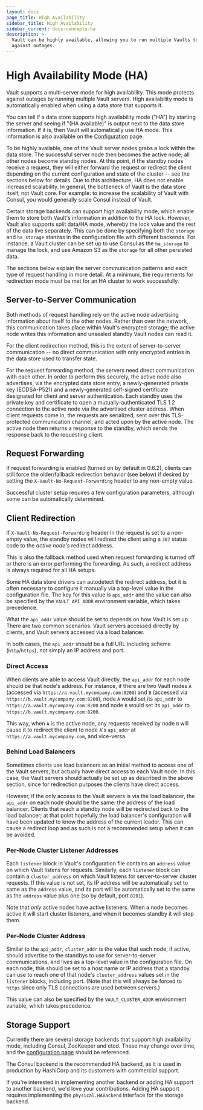 ```yaml
---
layout: docs
page_title: High Availability
sidebar_title: High Availability
sidebar_current: docs-concepts-ha
description: >-
  Vault can be highly available, allowing you to run multiple Vaults to protect
  against outages.
---
```


# High Availability Mode (HA)

Vault supports a multi-server mode for high availability. This mode protects
against outages by running multiple Vault servers. High availability mode
is automatically enabled when using a data store that supports it.

You can tell if a data store supports high availability mode ("HA") by starting
the server and seeing if "(HA available)" is output next to the data store
information. If it is, then Vault will automatically use HA mode. This
information is also available on the
[Configuration](/docs/configuration/index.html) page.

To be highly available, one of the Vault server nodes grabs a lock within the
data store. The successful server node then becomes the active node; all other
nodes become standby nodes. At this point, if the standby nodes receive a
request, they will either forward the request or redirect the client depending
on the current configuration and state of the cluster -- see the sections below
for details. Due to this architecture, HA does not enable increased
scalability. In general, the bottleneck of Vault is the data store itself, not
Vault core. For example: to increase the scalability of Vault with Consul, you
would generally scale Consul instead of Vault.

Certain storage backends can support high availability mode, which enable them
to store both Vault's information in addition to the HA lock. However, Vault
also supports split data/HA mode, whereby the lock value and the rest of the
data live separately. This can be done by specifying both the `storage` and
`ha_storage` stanzas in the configuration file with different backends. For
instance, a Vault cluster can be set up to use Consul as the `ha_storage` to
manage the lock, and use Amazon S3 as the `storage` for all other persisted
data.

The sections below explain the server communication patterns and each type of
request handling in more detail. At a minimum, the requirements for redirection
mode must be met for an HA cluster to work successfully.

## Server-to-Server Communication

Both methods of request handling rely on the active node advertising
information about itself to the other nodes. Rather than over the network, this
communication takes place within Vault's encrypted storage; the active node
writes this information and unsealed standby Vault nodes can read it.

For the client redirection method, this is the extent of server-to-server
communication -- no direct communication with only encrypted entries in the
data store used to transfer state.

For the request forwarding method, the servers need direct communication with
each other. In order to perform this securely, the active node also advertises,
via the encrypted data store entry, a newly-generated private key (ECDSA-P521)
and a newly-generated self-signed certificate designated for client and server
authentication. Each standby uses the private key and certificate to open a
mutually-authenticated TLS 1.2 connection to the active node via the advertised
cluster address. When client requests come in, the requests are serialized,
sent over this TLS-protected communication channel, and acted upon by the
active node. The active node then returns a response to the standby, which
sends the response back to the requesting client.

## Request Forwarding

If request forwarding is enabled (turned on by default in 0.6.2), clients can
still force the older/fallback redirection behavior (see below) if desired by
setting the `X-Vault-No-Request-Forwarding` header to any non-empty value.

Successful cluster setup requires a few configuration parameters, although some
can be automatically determined.

## Client Redirection

If `X-Vault-No-Request-Forwarding` header in the request is set to a non-empty
value, the standby nodes will redirect the client using a `307` status code to
the _active node's_ redirect address.

This is also the fallback method used when request forwarding is turned off or
there is an error performing the forwarding. As such, a redirect address is
always required for all HA setups.

Some HA data store drivers can autodetect the redirect address, but it is often
necessary to configure it manually via a top-level value in the configuration
file. The key for this value is `api_addr` and the value can also be specified
by the `VAULT_API_ADDR` environment variable, which takes precedence.

What the `api_addr` value should be set to depends on how Vault is set up.
There are two common scenarios: Vault servers accessed directly by clients, and
Vault servers accessed via a load balancer.

In both cases, the `api_addr` should be a full URL including scheme
(`http`/`https`), not simply an IP address and port.

### Direct Access

When clients are able to access Vault directly, the `api_addr` for each
node should be that node's address. For instance, if there are two Vault nodes
`A` (accessed via `https://a.vault.mycompany.com:8200`) and `B` (accessed via
`https://b.vault.mycompany.com:8200`), node `A` would set its `api_addr`
to `https://a.vault.mycompany.com:8200` and node `B` would set its
`api_addr` to `https://b.vault.mycompany.com:8200`.

This way, when `A` is the active node, any requests received by node `B` will
cause it to redirect the client to node `A`'s `api_addr` at
`https://a.vault.mycompany.com`, and vice-versa.

### Behind Load Balancers

Sometimes clients use load balancers as an initial method to access one of the
Vault servers, but actually have direct access to each Vault node. In this
case, the Vault servers should actually be set up as described in the above
section, since for redirection purposes the clients have direct access.

However, if the only access to the Vault servers is via the load balancer, the
`api_addr` on each node should be the same: the address of the load
balancer. Clients that reach a standby node will be redirected back to the load
balancer; at that point hopefully the load balancer's configuration will have
been updated to know the address of the current leader. This can cause a
redirect loop and as such is not a recommended setup when it can be avoided.

### Per-Node Cluster Listener Addresses

Each `listener` block in Vault's configuration file contains an `address` value
on which Vault listens for requests. Similarly, each `listener` block can
contain a `cluster_address` on which Vault listens for server-to-server cluster
requests. If this value is not set, its IP address will be automatically set to
same as the `address` value, and its port will be automatically set to the same
as the `address` value plus one (so by default, port `8201`).

Note that _only_ active nodes have active listeners. When a node becomes active
it will start cluster listeners, and when it becomes standby it will stop them.

### Per-Node Cluster Address

Similar to the `api_addr`, `cluster_addr` is the value that each node, if
active, should advertise to the standbys to use for server-to-server
communications, and lives as a top-level value in the configuration file. On
each node, this should be set to a host name or IP address that a standby can
use to reach one of that node's `cluster_address` values set in the `listener`
blocks, including port. (Note that this will always be forced to `https` since
only TLS connections are used between servers.)

This value can also be specified by the `VAULT_CLUSTER_ADDR` environment
variable, which takes precedence.

## Storage Support

Currently there are several storage backends that support high availability
mode, including Consul, ZooKeeper and etcd. These may change over time, and the
[configuration page](/docs/configuration/index.html) should be referenced.

The Consul backend is the recommended HA backend, as it is used in production
by HashiCorp and its customers with commercial support.

If you're interested in implementing another backend or adding HA support to
another backend, we'd love your contributions. Adding HA support requires
implementing the `physical.HABackend` interface for the storage backend.
